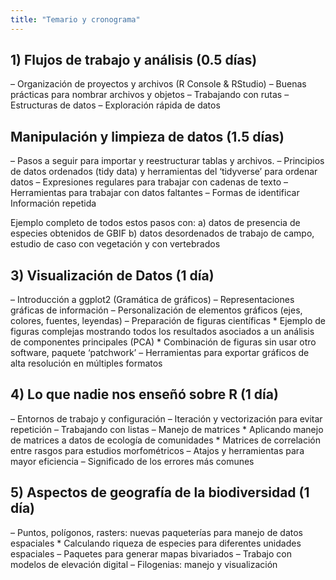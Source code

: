 ```yaml
---
title: "Temario y cronograma"
---
```



## 1) Flujos de trabajo y análisis (0.5 días)
– Organización de proyectos y archivos (R Console & RStudio)
– Buenas prácticas para nombrar archivos y objetos
– Trabajando con rutas 
– Estructuras de datos
– Exploración rápida de datos

## Manipulación y limpieza de datos (1.5 días)
– Pasos a seguir para importar y reestructurar tablas y archivos.
– Principios de datos ordenados (tidy data) y herramientas del ‘tidyverse’ para ordenar datos
– Expresiones regulares para trabajar con cadenas de texto
– Herramientas para trabajar con datos faltantes 
– Formas de identificar Información repetida

Ejemplo completo de todos estos pasos con: 
	a) datos de presencia de especies obtenidos de GBIF 
	b) datos desordenados de trabajo de campo, estudio de caso con vegetación y con vertebrados  

## 3) Visualización de Datos (1 día)
– Introducción a ggplot2 (Gramática de gráficos)
– Representaciones gráficas de información
– Personalización de elementos gráficos (ejes, colores, fuentes, leyendas)
– Preparación de figuras científicas
	* Ejemplo de figuras complejas mostrando todos los resultados asociados a un análisis de componentes principales (PCA)
	* Combinación de figuras sin usar otro software, paquete ‘patchwork’
– Herramientas para exportar gráficos de alta resolución en múltiples formatos

## 4) Lo que nadie nos enseñó sobre R (1 día)
– Entornos de trabajo y configuración
– Iteración y vectorización para evitar repetición
– Trabajando con listas
– Manejo de matrices 
	* Aplicando manejo de matrices a datos de ecología de comunidades 
	* Matrices de correlación entre rasgos para estudios morfométricos
– Atajos y herramientas para mayor eficiencia
– Significado de los errores más comunes

## 5) Aspectos de geografía de la biodiversidad (1 día)
– Puntos, polígonos, rasters: nuevas paqueterías para manejo de datos espaciales 
* Calculando riqueza de especies para diferentes unidades espaciales 
– Paquetes para generar mapas bivariados 
– Trabajo con modelos de elevación digital 
– Filogenias: manejo y visualización 
